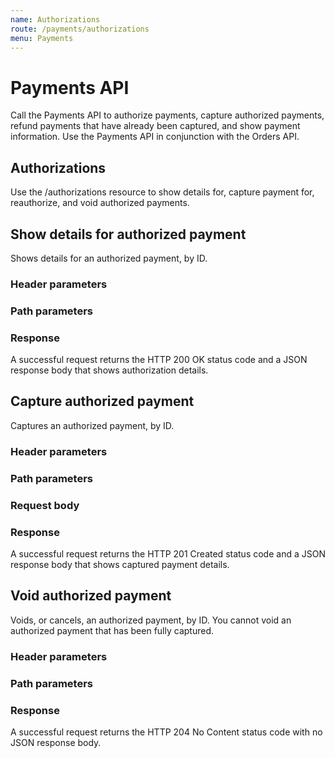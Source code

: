 ```yaml
---
name: Authorizations
route: /payments/authorizations
menu: Payments
---
```



# Payments API

Call the Payments API to authorize payments, capture authorized payments, refund payments that have already been captured, and show payment information. Use the Payments API in conjunction with the Orders API.

<h2>Authorizations</h2>

Use the /authorizations resource to show details for, capture payment for, reauthorize, and void authorized payments.

[//]: # "---------------------------------------------------------------------------"
[//]: # "-------------------------------SHOW DETAILS--------------------------------"
[//]: # "---------------------------------------------------------------------------"

## Show details for authorized payment

<Route method="POST" path="payments/authorizations/{authorization_id}" />

Shows details for an authorized payment, by ID.

### Header parameters

<RequestHeader />

### Path parameters

<ShowDetailsPath />

### Response

<div>
  A successful request returns the
  <span className="highlight-code">HTTP 200 OK</span> status code and a JSON response
  body that shows authorization details.
</div>
<ShowDetailsResponse />

[//]: # "---------------------------------------------------------------------------"
[//]: # "------------------------CAPTURE AUTHORIZED PAYMENT-------------------------"
[//]: # "---------------------------------------------------------------------------"

## Capture authorized payment

<Route
  method="POST"
  path="/payments/authorizations/{authorization_id}/capture"
/>

Captures an authorized payment, by ID.

### Header parameters

<RequestHeader />

### Path parameters

<ShowDetailsPath />

### Request body

<CapturePaymentRequest />

### Response

<div>
  A successful request returns the
  <span className="highlight-code">HTTP 201 Created</span> status code and a JSON
  response body that shows captured payment details.
</div>
<CapturePaymentResponse />

[//]: # "---------------------------------------------------------------------------"
[//]: # "--------------------------VOID AUTHORIZED PAYMENT--------------------------"
[//]: # "---------------------------------------------------------------------------"

## Void authorized payment

<Route method="GET" path="payments/authorizations/{authorization_id}/void" />

Voids, or cancels, an authorized payment, by ID. You cannot void an authorized payment that has been fully captured.

### Header parameters

<RequestHeader />

### Path parameters

<ShowDetailsPath />

### Response

<div>
  A successful request returns the
  <span className="highlight-code">HTTP 204 No Content</span> status code with no
  JSON response body.
</div>
